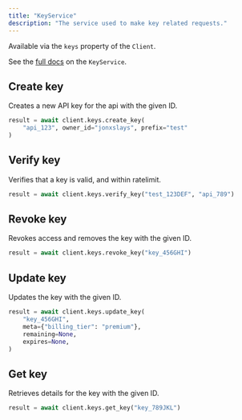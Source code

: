 ```yaml
---
title: "KeyService"
description: "The service used to make key related requests."
---
```


Available via the `keys` property of the `Client`.

See the [full docs](https://jonxslays.github.io/unkey.py/stable/reference/services/#unkey.services.KeyService)
on the `KeyService`.

## Create key

Creates a new API key for the api with the given ID.

```py
result = await client.keys.create_key(
    "api_123", owner_id="jonxslays", prefix="test"
)
```

## Verify key

Verifies that a key is valid, and within ratelimit.

```py
result = await client.keys.verify_key("test_123DEF", "api_789")
```

## Revoke key

Revokes access and removes the key with the given ID.

```py
result = await client.keys.revoke_key("key_456GHI")
```

## Update key

Updates the key with the given ID.

```py
result = await client.keys.update_key(
    "key_456GHI",
    meta={"billing_tier": "premium"},
    remaining=None,
    expires=None,
)
```

## Get key

Retrieves details for the key with the given ID.

```py
result = await client.keys.get_key("key_789JKL")
```


